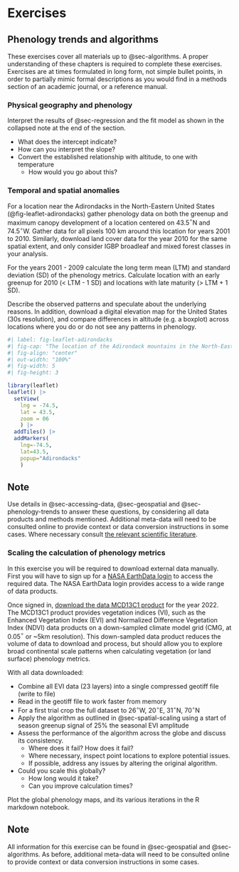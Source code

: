 # Exercises {#sec-exercises}

## Phenology trends and algorithms

These exercises cover all materials up to @sec-algorithms. A proper understanding of these chapters is required to complete these exercises. Exercises are at times formulated in long form, not simple bullet points, in order to partially mimic formal descriptions as you would find in a methods section of an academic journal, or a reference manual.

### Physical geography and phenology

Interpret the results of @sec-regression and the fit model as shown in the collapsed note at the end of the section.

- What does the intercept indicate?
- How can you interpret the slope?
- Convert the established relationship with altitude, to one with temperature
  - How would you go about this?

### Temporal and spatial anomalies

For a location near the Adirondacks in the North-Eastern United States (@fig-leaflet-adirondacks) gather phenology data on both the greenup and maximum canopy development of a location centered on 43.5$^\circ$N and 74.5$^\circ$W. Gather data for all pixels 100 km around this location for years 2001 to 2010. Similarly, download land cover data for the year 2010 for the same spatial extent, and only consider IGBP broadleaf and mixed forest classes in your analysis.

For the years 2001 - 2009 calculate the long term mean (LTM) and standard deviation (SD) of the phenology metrics. Calculate location with an early greenup for 2010 (< LTM - 1 SD) and locations with late maturity (> LTM + 1 SD).

Describe the observed patterns and speculate about the underlying reasons. In addition, download a digital elevation map for the United States (30s resolution), and compare differences in altitude (e.g. a boxplot) across locations where you do or do not see any patterns in phenology.
 
```r
#| label: fig-leaflet-adirondacks
#| fig-cap: "The location of the Adirondack mountains in the North-Eastern United States"
#| fig-align: "center"
#| out-width: "100%"
#| fig-width: 5
#| fig-height: 3

library(leaflet)
leaflet() |>
  setView(
    lng = -74.5,
    lat = 43.5,
    zoom = 06
    ) |>
  addTiles() |>
  addMarkers(
    lng=-74.5,
    lat=43.5,
    popup="Adirondacks"
    )
```

::: {.callout-note}
## Note

Use details in @sec-accessing-data, @sec-geospatial and @sec-phenology-trends to answer these questions, by considering all data products and methods mentioned. Additional meta-data will need to be consulted online to provide context or data conversion instructions in some cases. Where necessary consult [the relevant scientific literature](https://scholar.google.com/).

:::

### Scaling the calculation of phenology metrics

In this exercise you will be required to download external data manually. First you will have to sign up for a [NASA EarthData login](https://www.earthdata.nasa.gov/) to access the required data. The NASA EarthData login provides access to a wide range of data products.

Once signed in, [download the data MCD13C1 product](https://lpdaac.usgs.gov/products/mod13c1v006/) for the year 2022. The MCD13C1 product provides vegetation indices (VI), such as the Enhanced Vegetation Index (EVI) and Normalized Difference Vegetation Index (NDVI) data products on a down-sampled climate model grid (CMG, at 0.05$^\circ$ or ~5km resolution). This down-sampled data product reduces the volume of data to download and process, but should allow you to explore broad continental scale patterns when calculating vegetation (or land surface) phenology metrics.

With all data downloaded:

- Combine all EVI data (23 layers) into a single compressed geotiff file (write to file)
- Read in the geotiff file to work faster from memory
- For a first trial crop the full dataset to 26$^\circ$W, 20$^\circ$E, 31$^\circ$N, 70$^\circ$N
- Apply the algorithm as outlined in @sec-spatial-scaling using a start of season greenup signal of 25% the seasonal EVI amplitude
- Assess the performance of the algorithm across the globe and discuss its consistency. 
  - Where does it fail? How does it fail? 
  - Where necessary, inspect point locations to explore potential issues.
  - If possible, address any issues by altering the original algorithm. 

- Could you scale this globally?
  - How long would it take?
  - Can you improve calculation times?

Plot the global phenology maps, and its various iterations in the R markdown notebook.

::: {.callout-note}
## Note

All information for this exercise can be found in @sec-geospatial and @sec-algorithms. As before, additional meta-data will need to be consulted online to provide context or data conversion instructions in some cases.

:::

